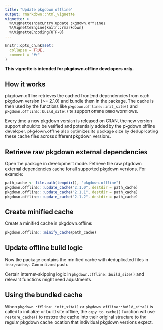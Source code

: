 ```yaml
---
title: "Update pkgdown.offline"
output: rmarkdown::html_vignette
vignette: >
  %\VignetteIndexEntry{Update pkgdown.offline}
  %\VignetteEngine{knitr::rmarkdown}
  %\VignetteEncoding{UTF-8}
---
```


```r
knitr::opts_chunk$set(
  collapse = TRUE,
  comment = "#>"
)
```

**This vignette is intended for pkgdown.offline developers only.**

## How it works

pkgdown.offline retrieves the cached frontend dependencies from each
pkgdown version (>= 2.1.0) and bundle them in the package. The cache is
then used by the functions like `pkgdown.offline::init_site()` and
`pkgdown.offline::build_site()` to support offline build workflows.

Every time a new pkgdown version is released on CRAN, the new version support
should to be verified and potentially added by the pkgdown.offline developer.
pkgdown.offline also optimizes its package size by deduplicating these cache
files across different pkgdown versions.

## Retrieve raw pkgdown external dependencies

Open the package in development mode. Retrieve the raw pkgdown external
dependencies cache for all supported pkgdown versions. For example:

```r
path_cache <- file.path(tempdir(), "pkgdown.offline")
pkgdown.offline:::update_cache("2.1.0", destdir = path_cache)
pkgdown.offline:::update_cache("2.1.1", destdir = path_cache)
pkgdown.offline:::update_cache("2.1.2", destdir = path_cache)
```

## Create minified cache

Create a minified cache in pkgdown.offline:

```r
pkgdown.offline:::minify_cache(path_cache)
```

## Update offline build logic

Now the package contains the minified cache with deduplicated files in
`inst/cache/`. Commit and push.

Certain internet-skipping logic in `pkgdown.offline::build_site()` and
relevant functions might need adjustments.

## Using the bundled cache

When `pkgdown.offline::init_site()` or `pkgdown.offline::build_site()`
is called to initialize or build site offline, the `copy_to_cache()` function
will use `restore_cache()` to restore the cache into their original structure
to the regular pkgdown cache location that individual pkgdown versions expect.
